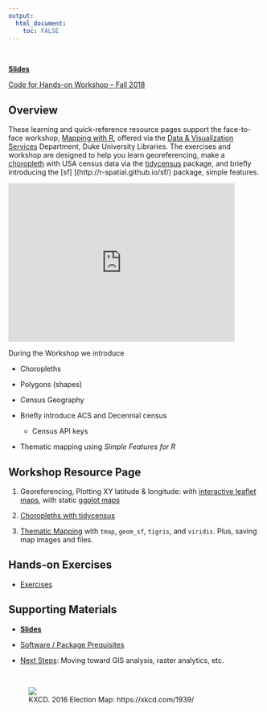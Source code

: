 ```yaml
---
output: 
  html_document:
    toc: FALSE
---
```

&nbsp;

[**Slides**](/slides/)

[Code for Hands-on Workshop -- Fall 2018](https://github.com/libjohn/intro2r-2019spring)

## Overview

These learning and quick-reference resource pages support the face-to-face workshop, [Mapping with R](https://rfun.library.duke.edu/portfolio/mapping_workshop/), offered via the [Data & Visualization Services](https://library.duke.edu/data/) Department, Duke University Libraries. The exercises and workshop are designed to help you learn georeferencing, make a  [choropleth](https://en.wikipedia.org/wiki/Choropleth_map) with USA census data via the [tidycensus](https://walkerke.github.io/tidycensus/) package, and briefly introducing the [sf] ](http://r-spatial.github.io/sf/) package, simple features. 

<div class = "picture1">
<iframe width="450" height="315" src="https://www.youtube.com/embed/cMNJdj8UGpY" frameborder="0" allow="accelerometer; autoplay; encrypted-media; gyroscope; picture-in-picture" allowfullscreen></iframe>
</div>

During the Workshop we introduce

- Choropleths
- Polygons (shapes)
- Census Geography
- Briefly introduce ACS and Decennial census

    - Census API keys 
    
- Thematic mapping using _Simple Features for R_

## Workshop Resource Page

1. Georeferencing, Plotting XY latitude & longitude: with [interactive leaflet maps](01_georeference.html), with static [ggplot maps](01_ggmap_georef.html)

1. [Choropleths with tidycensus](02_choropleth.html)

1. [Thematic Mapping](030_thematic_sf.html) with `tmap`, `geom_sf`, `tigris`, and `viridis`.  Plus, saving map images and files.

## Hands-on Exercises

- [Exercises](exercises.html)


## Supporting Materials

- [**Slides**](slides)

- [Software / Package Prequisites](software_prereqs.html)

- [Next Steps](next.html): Moving toward GIS analysis, raster analytics, etc.


&nbsp;

<figure>![](https://imgs.xkcd.com/comics/2016_election_map.png)<figcaption>KXCD.  2016 Election Map:  https://xkcd.com/1939/</figcaption></figure><br>


